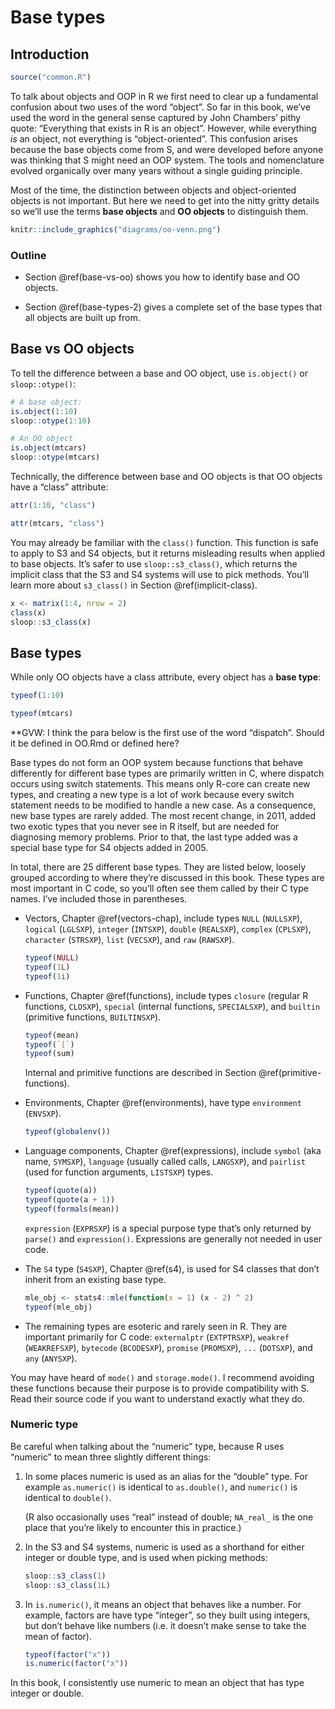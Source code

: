 # Base types {#base-types}

## Introduction

```r
source("common.R")
```

To talk about objects and OOP in R we first need to clear up a fundamental confusion about two uses of the word "object". So far in this book, we've used the word in the general sense captured by John Chambers' pithy quote: "Everything that exists in R is an object". However, while everything _is_ an object, not everything is "object-oriented". This confusion arises because the base objects come from S, and were developed before anyone was thinking that S might need an OOP system. The tools and nomenclature evolved organically over many years without a single guiding principle.

Most of the time, the distinction between objects and object-oriented objects is not important. But here we need to get into the nitty gritty details so we'll use the terms __base objects__ and __OO objects__ to distinguish them.

```r
knitr::include_graphics("diagrams/oo-venn.png")
```

### Outline {-} 

* Section \@ref(base-vs-oo) shows you how to identify base and OO objects.

* Section \@ref(base-types-2) gives a complete set of the base types that all
  objects are built up from.
  
## Base vs OO objects {#base-vs-oo}
\indexc{is.object()}
\indexc{mode()}
\index{attributes!class}

To tell the difference between a base and OO object, use `is.object()` or `sloop::otype()`:

```r
# A base object:
is.object(1:10)
sloop::otype(1:10)

# An OO object
is.object(mtcars)
sloop::otype(mtcars)
```

Technically, the difference between base and OO objects is that OO objects have a "class" attribute:

```r
attr(1:10, "class")

attr(mtcars, "class")
```

You may already be familiar with the `class()` function. This function is safe to apply to S3 and S4 objects, but it returns misleading results when applied to base objects. It's safer to use `sloop::s3_class()`, which returns the implicit class that the S3 and S4 systems will use to pick methods. You'll learn more about `s3_class()` in Section \@ref(implicit-class).

```r
x <- matrix(1:4, nrow = 2)
class(x)
sloop::s3_class(x)
```

## Base types {#base-types-2}
\indexc{mode()}
\indexc{typeof()}
 
While only OO objects have a class attribute, every object has a __base type__:

```r
typeof(1:10)

typeof(mtcars)
```

**GVW: I think the para below is the first use of the word "dispatch".  Should it be defined in OO.Rmd or defined here?

Base types do not form an OOP system because functions that behave differently for different base types are primarily written in C, where dispatch occurs using switch statements. This means only R-core can create new types, and creating a new type is a lot of work because every switch statement needs to be modified to handle a new case. As a consequence, new base types are rarely added. The most recent change, in 2011, added two exotic types that you never see in R itself, but are needed for diagnosing memory problems. Prior to that, the last type added was a special base type for S4 objects added in 2005.

<!-- 
https://github.com/wch/r-source/blob/f5bb85782509ddadbcec94ab7648886c2d008bda/src/main/util.c#L185-L211-->

In total, there are 25 different base types. They are listed below, loosely grouped according to where they're discussed in this book. These types are most important in C code, so you'll often see them called by their C type names. I've included those in parentheses.

*   Vectors, Chapter \@ref(vectors-chap), include types `NULL` (`NULLSXP`), 
    `logical` (`LGLSXP`), `integer` (`INTSXP`), `double` (`REALSXP`), `complex`
    (`CPLSXP`), `character` (`STRSXP`), `list` (`VECSXP`), and `raw` (`RAWSXP`).
    
    ```r
    typeof(NULL)
    typeof(1L)
    typeof(1i)
    ```

*   Functions, Chapter \@ref(functions), include types `closure` (regular R 
    functions, `CLOSXP`), `special` (internal functions, `SPECIALSXP`), and 
    `builtin` (primitive functions, `BUILTINSXP`).
    
    ```r
    typeof(mean)
    typeof(`[`)
    typeof(sum)    
    ```
    
    Internal and primitive functions are described in Section 
    \@ref(primitive-functions).

*   Environments, Chapter \@ref(environments), have type `environment` 
    (`ENVSXP`).

    ```r
    typeof(globalenv())
    ```

*   Language components, Chapter \@ref(expressions), include `symbol` (aka 
    name, `SYMSXP`), `language` (usually called calls, `LANGSXP`), and 
    `pairlist` (used for function arguments, `LISTSXP`) types.

    ```r
    typeof(quote(a))
    typeof(quote(a + 1))
    typeof(formals(mean))
    ```
 
    `expression` (`EXPRSXP`) is a special purpose type that's only returned by
    `parse()` and `expression()`. Expressions are generally not needed in user 
    code.

*   The `S4` type (`S4SXP`), Chapter \@ref(s4), is used for S4 classes that 
    don't inherit from an existing base type.
   
    ```r
    mle_obj <- stats4::mle(function(x = 1) (x - 2) ^ 2)
    typeof(mle_obj)
    ```
 
*   The remaining types are esoteric and rarely seen in R. They are important 
    primarily for C code: `externalptr` (`EXTPTRSXP`), `weakref` (`WEAKREFSXP`), 
    `bytecode` (`BCODESXP`), `promise` (`PROMSXP`), `...` (`DOTSXP`), and 
    `any` (`ANYSXP`).

You may have heard of `mode()` and `storage.mode()`. I recommend avoiding these functions because their purpose is to provide compatibility with S. Read their source code if you want to understand exactly what they do.

### Numeric type {#numeric-type}

Be careful when talking about the "numeric" type, because R uses "numeric" to mean three slightly different things:

1.  In some places numeric is used as an alias for the "double" type. For 
    example `as.numeric()` is identical to `as.double()`, and `numeric()` is
    identical to `double()`.
    
    (R also occasionally uses "real" instead of double; `NA_real_` is the one 
    place that you're likely to encounter this in practice.)
    
1.  In the S3 and S4 systems, numeric is used as a shorthand for either 
    integer or double type, and is used when picking methods:

    ```r
    sloop::s3_class(1)
    sloop::s3_class(1L)
    ```

1.  In `is.numeric()`, it means an object that behaves like a number. For 
    example, factors are have type "integer", so they built using integers, but
    don't behave like numbers (i.e. it doesn't make sense to take the mean of
    factor).

    ```r
    typeof(factor("x"))
    is.numeric(factor("x"))
    ```

In this book, I consistently use numeric to mean an object that has type integer or double.
